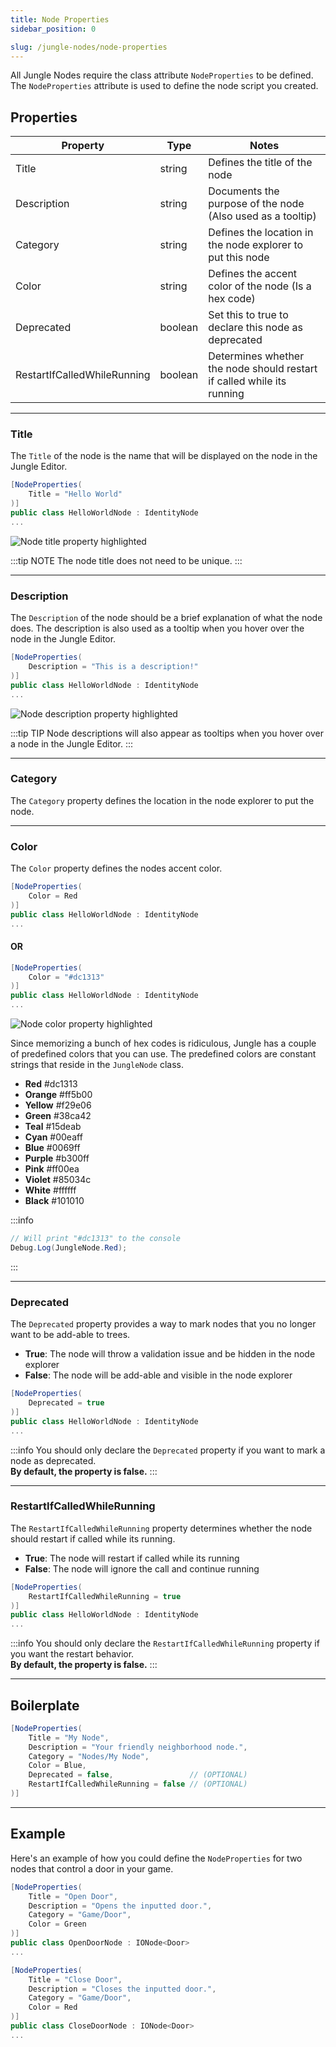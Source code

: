 ```yaml
---
title: Node Properties
sidebar_position: 0

slug: /jungle-nodes/node-properties
---
```


All Jungle Nodes require the class attribute `NodeProperties` to be defined.
The `NodeProperties` attribute is used to define the node script you created.

## Properties

| Property                    | Type    | Notes                                                                  |
|-----------------------------|---------|------------------------------------------------------------------------|
| Title                       | string  | Defines the title of the node                                          |
| Description                 | string  | Documents the purpose of the node (Also used as a tooltip)             |
| Category                    | string  | Defines the location in the node explorer to put this node             |
| Color                       | string  | Defines the accent color of the node (Is a hex code)                   |
| Deprecated                  | boolean | Set this to true to declare this node as deprecated                    |
| RestartIfCalledWhileRunning | boolean | Determines whether the node should restart if called while its running |

---
### Title

The `Title` of the node is the name that will be displayed on the node in the Jungle Editor.

```csharp
[NodeProperties(
    Title = "Hello World"
)]
public class HelloWorldNode : IdentityNode
...
```

![Node title property highlighted](img/node-properties-title.png)

:::tip NOTE
The node title does not need to be unique.
:::

---
### Description

The `Description` of the node should be a brief explanation of what the node does.
The description is also used as a tooltip when you hover over the node in the Jungle Editor.

```csharp
[NodeProperties(
    Description = "This is a description!"
)]
public class HelloWorldNode : IdentityNode
...
```

![Node description property highlighted](img/node-properties-description.png)

:::tip TIP
Node descriptions will also appear as tooltips when you hover over a node in the Jungle Editor.
:::

---
### Category

The `Category` property defines the location in the node explorer to put the node.

---
### Color

The `Color` property defines the nodes accent color.

```csharp
[NodeProperties(
    Color = Red
)]
public class HelloWorldNode : IdentityNode
...
```

#### OR

```csharp
[NodeProperties(
    Color = "#dc1313"
)]
public class HelloWorldNode : IdentityNode
...
```

![Node color property highlighted](img/node-properties-color.png)

Since memorizing a bunch of hex codes is ridiculous, Jungle has a couple of predefined colors that you can use.
The predefined colors are constant strings that reside in the `JungleNode` class.

- **Red**    #dc1313
- **Orange** #ff5b00
- **Yellow** #f29e06
- **Green**  #38ca42
- **Teal**   #15deab
- **Cyan**   #00eaff
- **Blue**   #0069ff
- **Purple** #b300ff
- **Pink**   #ff00ea
- **Violet** #85034c
- **White**  #ffffff
- **Black**  #101010

:::info
```csharp
// Will print "#dc1313" to the console
Debug.Log(JungleNode.Red);
```
:::

---
### Deprecated

The `Deprecated` property provides a way to mark nodes that you no longer want to be add-able to trees.

- **True**: The node will throw a validation issue and be hidden in the node explorer
- **False**: The node will be add-able and visible in the node explorer

```csharp
[NodeProperties(
    Deprecated = true
)]
public class HelloWorldNode : IdentityNode
...
```

:::info
You should only declare the `Deprecated` property if you want to mark a node as deprecated.
<br />**By default, the property is false.**
:::

---
### RestartIfCalledWhileRunning

The `RestartIfCalledWhileRunning` property determines whether the node should restart if called while its running.

- **True**: The node will restart if called while its running
- **False**: The node will ignore the call and continue running

```csharp
[NodeProperties(
    RestartIfCalledWhileRunning = true
)]
public class HelloWorldNode : IdentityNode
...
```

:::info
You should only declare the `RestartIfCalledWhileRunning` property if you want the restart behavior.
<br />**By default, the property is false.**
:::

---
## Boilerplate

```csharp
[NodeProperties(
    Title = "My Node",
    Description = "Your friendly neighborhood node.",
    Category = "Nodes/My Node",
    Color = Blue,
    Deprecated = false,                 // (OPTIONAL)
    RestartIfCalledWhileRunning = false // (OPTIONAL)
)]
```

---
## Example

Here's an example of how you could define the `NodeProperties` for two nodes that control a door in your game.

```csharp
[NodeProperties(
    Title = "Open Door",
    Description = "Opens the inputted door.",
    Category = "Game/Door",
    Color = Green
)]
public class OpenDoorNode : IONode<Door>
...
```

```csharp
[NodeProperties(
    Title = "Close Door",
    Description = "Closes the inputted door.",
    Category = "Game/Door",
    Color = Red
)]
public class CloseDoorNode : IONode<Door>
...
```
